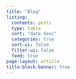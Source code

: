 ```yaml
---
title: "Blog"
listing:
  contents: posts
  type: table
  sort: "date desc"
  categories: true
  sort-ui: false
  filter-ui: false
  feed: true
page-layout: article
title-block-banner: true
---
```



